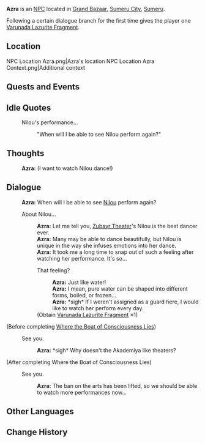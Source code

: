 {{Character Infobox
|type             = NPC
|image            = NPC Azra.png
|region           = Sumeru
|affiliation      = Corps of Thirty
|title            = Mercenary, Corps of Thirty
|dialoguereward   = {{Card|Varunada Lazurite Fragment|1}}
|ancestry         = <!-- Clan/family -->
|father           = 
|mother           = 
|spouse           = 
|sibling          = 
|child            = 
|relative         = 
|voiceEN          = 
|voiceCN          = 
|voiceJP          = 
}}
'''Azra''' is an [[NPC]] located in [[Grand Bazaar]], [[Sumeru City]], [[Sumeru]].

Following a certain dialogue branch for the first time gives the player one [[Varunada Lazurite Fragment]].

==Location==
<gallery>
NPC Location Azra.png|Azra's location
NPC Location Azra Context.png|Additional context
</gallery>
<!--
==Profile==
''(To be added.)''

===Personality===
''(To be added.)''

===Appearance===
''(To be added.)''
-->
==Quests and Events==
{{Quests and Events}}

==Idle Quotes==
{{Dialogue start}}
: {{DIcon|Idle}} Nilou's performance...
:: {{A|VO Azra 01.ogg}} "When will I be able to see Nilou perform again?"
{{Dialogue end}}

==Thoughts==
{{All Schemes to Know Explanation|name=Azra}}
:{{A|VO Azra All Schemes to Know 01.ogg}} '''Azra:''' (I want to watch Nilou dance!)

==Dialogue==
{{Dialogue start}}
:'''Azra:''' When will I be able to see [[Nilou]] perform again?
:{{DIcon}} About Nilou...
::'''Azra:''' Let me tell you, [[Zubayr Theater]]'s Nilou is the best dancer ever.
::'''Azra:''' Many may be able to dance beautifully, but Nilou is unique in the way she infuses emotions into her dance.
::'''Azra:''' It took me a long time to snap out of such a feeling after watching her performance. It's so...
::{{DIcon|Reward}} That feeling?
:::'''Azra:''' Just like water!
:::'''Azra:''' I mean, pure water can be shaped into different forms, boiled, or frozen...
:::'''Azra:''' *sigh* If I weren't assigned as a guard here, I would like to watch her perform every day.
::; (Obtain [[Varunada Lazurite Fragment]] ×1)
;(Before completing [[Where the Boat of Consciousness Lies]])
:{{DIcon}} See you.
::'''Azra:''' *sigh* Why doesn't the Akademiya like theaters?
;(After completing Where the Boat of Consciousness Lies)
:{{DIcon}} See you.
::'''Azra:''' The ban on the arts has been lifted, so we should be able to watch more performances now...
{{Dialogue end}}
<!--
==Event Dialogue==
===Event Name===
{{Dialogue start}}
:'''{{subst:PAGENAME}}:'''
{{Dialogue end}}

==Trivia==
* 
-->

==Other Languages==
{{Other Languages
|default_hidden = 1
|en      = Azra
|zhs     = 阿兹拉
|zhs_rm  = Āzīlā
|zht     = 阿茲拉
|zht_rm  = Āzīlā
|ja      = アズラ
|ja_rm   = Azura
|ko      = 아즈라
|ko_rm   = Ajeura
|es      = Azra
|fr      = Azra
|ru      = Азра
|th      = Azra
|vi      = Azra
|de      = Azra
|id      = Azra
|pt      = Azra
|tr      = Azra
|it      = Azra
}}

==Change History==
{{Change History|3.0}}